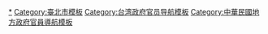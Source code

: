 {{Navbox
|name  = 臺北市市長
|title = {{flag|臺北市}}[[臺北市市長|市長]]
|image = [[File:Emblem of Taipei City.svg|100px|臺北市政府徽章]]

|list1 = {{Navbox|child
 | groupwidth = 7em
 | groupstyle = text-align: left;
 | above  = {{Flagicon|Japan|1870}} '''[[台灣日治時期|日治時期]]'''
 | group1 = 臺北市尹（1920－1940）
 | list1  = [[武藤針五郎]]{{to}}[[太田吾一]]{{to}}[[田端幸三郎]]{{to}}[[增田秀吉]]{{to}}[[內海忠司]]{{to}}[[西澤義徵]]{{to}}[[松岡一衛]]{{to}}[[石井龍豬]]{{to}}[[木原圓次]] 
 | group2 = 臺北市長（1940－1945）
 | list2  = [[木原圓次]]{{to}}[[藤村寬太]]{{to}}[[廣谷致員]]{{to}}[[土居美水]]
 }}

|list2 = {{Navbox|child
 | groupwidth = 7em
 | groupstyle = text-align: left;
 | above  = {{Flagicon|ROC}} '''[[台灣戰後時期|中華民國時期]]'''
 | group1 = 省轄市時期 - 實施地方自治前（1945－1950）
 | list1  = [[黃朝琴]]{{to}}[[游彌堅]]{{to}}[[吳三連]]{{to}}[[項昌權]]<small>（代理）</small>
 | group2 = 省轄市時期 - 實施地方自治後（1950－1967）
 | list2  = [[吳三連]]{{to}}[[高玉樹]]{{to}}[[黃啟瑞]]{{to}}[[周百鍊]]<small>（代理）</small>{{to}}[[黃啟瑞]]<small>（復職）</small>{{to}}[[高玉樹]]<small>（二次）</small> 
 | group3 = 院轄市時期 - 官派（1967－1994）
 | list3  = [[高玉樹]]{{to}}[[張豐緒]]{{to}}[[林洋港]]{{to}}[[李登輝]]{{to}}[[邵恩新]]{{to}}[[楊金欉]]{{to}}[[許水德]]{{to}}[[吳伯雄]]{{to}}[[黃大洲]] </small>
 | group4 = 直轄市時期 - 民選（1994－）
 | list4  = [[陳水扁]]{{to}}[[馬英九]]{{to}}[[郝龍斌]]{{to}}[[柯文哲]]
 }}

}}<noinclude>

[[Category:台北市市長|*]]
[[Category:臺北市模板]]
[[Category:台湾政府官员导航模板]]
[[Category:中華民國地方政府官員導航模板]]
</noinclude>